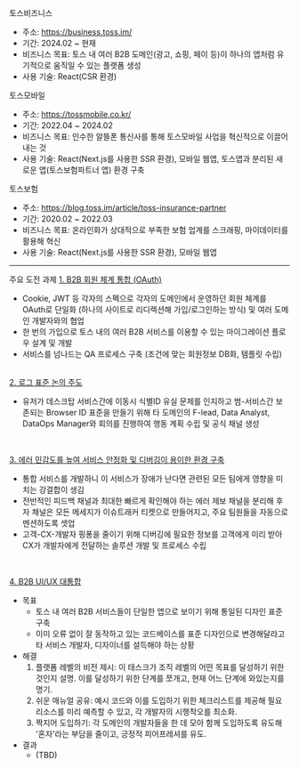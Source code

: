 
<SubHeading2>토스비즈니스</SubHeading2>

- 주소: https://business.toss.im/
- 기간: 2024.02 ~ 현재
- 비즈니스 목표: 토스 내 여러 B2B 도메인(광고, 쇼핑, 페이 등)이 하나의 앱처럼 유기적으로 움직일 수 있는 플랫폼 생성
- 사용 기술: React(CSR 환경)

<SubHeading2>토스모바일</SubHeading2>

- 주소: https://tossmobile.co.kr/
- 기간: 2022.04 ~ 2024.02
- 비즈니스 목표: 인수한 알뜰폰 통신사를 통해 토스모바일 사업을 혁신적으로 이끌어내는 것
- 사용 기술: React(Next.js를 사용한 SSR 환경), 모바일 웹앱, 토스앱과 분리된 새로운 앱(토스보험파트너 앱) 환경 구축

<SubHeading2>토스보험</SubHeading2>

- 주소: https://blog.toss.im/article/toss-insurance-partner
- 기간: 2020.02 ~ 2022.03
- 비즈니스 목표: 온라인화가 상대적으로 부족한 보험 업계를 스크래핑, 마이데이터를 활용해 혁신
- 사용 기술: React(Next.js를 사용한 SSR 환경), 모바일 웹앱

---

<SubHeading2>주요 도전 과제</SubHeading2>
<u>1. B2B 회원 체계 통합 (OAuth)</u>

- Cookie, JWT 등 각자의 스펙으로 각자의 도메인에서 운영하던 회원
  체계를 OAuth로 단일화 (하나의 사이트로 리디렉션해 가입/로그인하는 방식) 및 여러 도메인 개발자와의 협업
- 한 번의 가입으로 토스 내의 여러 B2B 서비스를 이용할 수 있는 마이그레이션 플로우 설계 및 개발
- 서비스를 넘나드는 QA 프로세스 구축 (조건에 맞는 회원정보 DB화, 템플릿 수립)

<br />
<u>2. 로그 표준 논의 주도</u>

- 유저가 데스크탑 서비스간에 이동시 식별ID 유실
  문제를 인지하고 범-서비스간 보존되는 Browser ID 표준을 만들기 위해 타 도메인의
  F-lead, Data Analyst, DataOps Manager와 회의를 진행하여 행동 계획 수립 및 공식
  채널 생성

<br />

<u>3. 에러 민감도를 높여 서비스 안정화 및 디버깅이 용이한 환경 구축</u>

- 통합 서비스를 개발하니 이 서비스가 장애가 난다면 관련된 모든 팀에게 영향을 미치는 강결합이 생김
- 전반적인 피드백 채널과 최대한 빠르게 확인해야 하는 에러 제보 채널을 분리해 후자 채널은 모든 메세지가 이슈트래커 티켓으로 만들어지고, 주요 팀원들을 자동으로 멘션하도록 셋업
- 고객-CX-개발자 핑퐁을 줄이기 위해 디버깅에 필요한 정보를 고객에게 미리 받아 CX가 개발자에게 전달하는 솔루션 개발 및 프로세스 수립

<br />

<u>4. B2B UI/UX 대통합</u>

- 목표
  - 토스 내 여러 B2B 서비스들이 단일한 앱으로 보이기 위해 통일된 디자인 표준 구축
  - 이미 오류 없이 잘 동작하고 있는 코드베이스를 표준 디자인으로 변경해달라고 타 서비스 개발자, 디자이너를 설득해야 하는 상황
- 해결
  1. 플랫폼 레벨의 비전 제시: 이 태스크가 조직 레벨의 어떤 목표를 달성하기 위한 것인지 설명. 이를 달성하기 위한 단계를 쪼개고, 현재 어느 단계에 와있는지를 명기.
  2. 쉬운 매뉴얼 공유: 예시 코드와 이를 도입하기 위한 체크리스트를 제공해 필요 리소스를 미리 예측할 수 있고, 각 개발자의 시행착오를 최소화.
  3. 짝지어 도입하기: 각 도메인의 개발자들을 한 데 모아 함께 도입하도록 유도해 '혼자'라는 부담을 줄이고, 긍정적 피어프레셔를 유도.
- 결과
  - (TBD)
